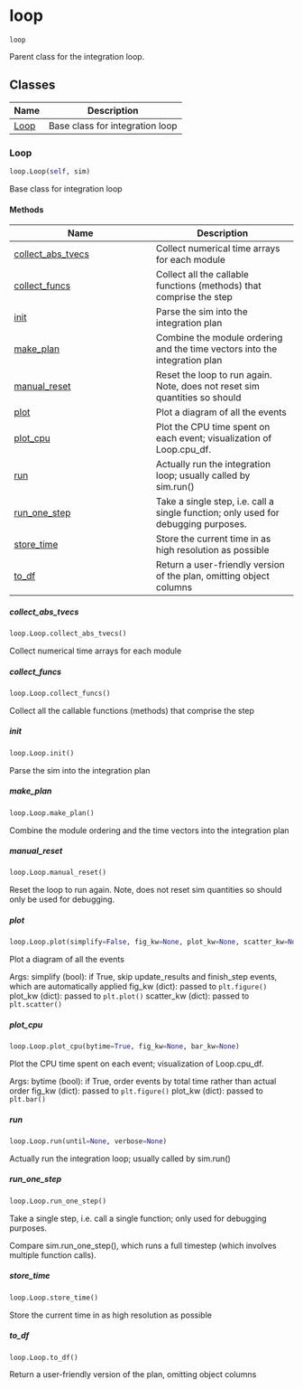# loop { #starsim.loop }

`loop`

Parent class for the integration loop.

## Classes

| Name | Description |
| --- | --- |
| [Loop](#starsim.loop.Loop) | Base class for integration loop |

### Loop { #starsim.loop.Loop }

```python
loop.Loop(self, sim)
```

Base class for integration loop

#### Methods

| Name | Description |
| --- | --- |
| [collect_abs_tvecs](#starsim.loop.Loop.collect_abs_tvecs) | Collect numerical time arrays for each module |
| [collect_funcs](#starsim.loop.Loop.collect_funcs) | Collect all the callable functions (methods) that comprise the step |
| [init](#starsim.loop.Loop.init) | Parse the sim into the integration plan |
| [make_plan](#starsim.loop.Loop.make_plan) | Combine the module ordering and the time vectors into the integration plan |
| [manual_reset](#starsim.loop.Loop.manual_reset) | Reset the loop to run again. Note, does not reset sim quantities so should |
| [plot](#starsim.loop.Loop.plot) | Plot a diagram of all the events |
| [plot_cpu](#starsim.loop.Loop.plot_cpu) | Plot the CPU time spent on each event; visualization of Loop.cpu_df. |
| [run](#starsim.loop.Loop.run) | Actually run the integration loop; usually called by sim.run() |
| [run_one_step](#starsim.loop.Loop.run_one_step) | Take a single step, i.e. call a single function; only used for debugging purposes. |
| [store_time](#starsim.loop.Loop.store_time) | Store the current time in as high resolution as possible |
| [to_df](#starsim.loop.Loop.to_df) | Return a user-friendly version of the plan, omitting object columns |

##### collect_abs_tvecs { #starsim.loop.Loop.collect_abs_tvecs }

```python
loop.Loop.collect_abs_tvecs()
```

Collect numerical time arrays for each module

##### collect_funcs { #starsim.loop.Loop.collect_funcs }

```python
loop.Loop.collect_funcs()
```

Collect all the callable functions (methods) that comprise the step

##### init { #starsim.loop.Loop.init }

```python
loop.Loop.init()
```

Parse the sim into the integration plan

##### make_plan { #starsim.loop.Loop.make_plan }

```python
loop.Loop.make_plan()
```

Combine the module ordering and the time vectors into the integration plan

##### manual_reset { #starsim.loop.Loop.manual_reset }

```python
loop.Loop.manual_reset()
```

Reset the loop to run again. Note, does not reset sim quantities so should
only be used for debugging.

##### plot { #starsim.loop.Loop.plot }

```python
loop.Loop.plot(simplify=False, fig_kw=None, plot_kw=None, scatter_kw=None)
```

Plot a diagram of all the events

Args:
    simplify (bool): if True, skip update_results and finish_step events, which are automatically applied
    fig_kw (dict): passed to ``plt.figure()``
    plot_kw (dict): passed to ``plt.plot()``
    scatter_kw (dict): passed to ``plt.scatter()``

##### plot_cpu { #starsim.loop.Loop.plot_cpu }

```python
loop.Loop.plot_cpu(bytime=True, fig_kw=None, bar_kw=None)
```

Plot the CPU time spent on each event; visualization of Loop.cpu_df.

Args:
    bytime (bool): if True, order events by total time rather than actual order
    fig_kw (dict): passed to ``plt.figure()``
    plot_kw (dict): passed to ``plt.bar()``

##### run { #starsim.loop.Loop.run }

```python
loop.Loop.run(until=None, verbose=None)
```

Actually run the integration loop; usually called by sim.run()

##### run_one_step { #starsim.loop.Loop.run_one_step }

```python
loop.Loop.run_one_step()
```

Take a single step, i.e. call a single function; only used for debugging purposes.

Compare sim.run_one_step(), which runs a full timestep (which involves multiple function calls).

##### store_time { #starsim.loop.Loop.store_time }

```python
loop.Loop.store_time()
```

Store the current time in as high resolution as possible

##### to_df { #starsim.loop.Loop.to_df }

```python
loop.Loop.to_df()
```

Return a user-friendly version of the plan, omitting object columns